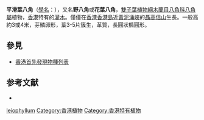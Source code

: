 {{Speciesbox
| taxon = Illicium leiophyllum
| authority = [[A.C.Smith|A.C.Smith]], 1947
}}

'''平滑葉八角'''（[[學名|學名]]：''{{lang|la|Illicium leiophyllum}}''），又名'''野八角'''或'''花葉八角'''，[[雙子葉植物綱|雙子葉植物綱]][[木蘭目|木蘭目]][[八角科|八角科]][[八角屬|八角屬]]植物，[[香港|香港]]特有的[[灌木|灌木]]。僅僅在[[香港|香港]][[香港島|香港島]]近[[黃泥涌峽|黃泥涌峽]]的[[聶高信山|聶高信山]]生長。一般高約3或4米，芽鱗卵形，葉3-5片簇生，革質，長圓狀橢圓形。

==參見==
*[[香港首先發現物種列表|香港首先發現物種列表]]

== 参考文献 ==
{{refbegin}}
* {{cite web| url =http://www.bioinfo.cn/db05/KmzwSpecies.php?action=view&id=11291| title =平滑叶八角| work =《中国高等植物数据库全库》| publisher =中国科学院微生物研究所| author =昆明植物研究所| accessdate =2009-02-24| deadurl =yes| archiveurl =https://web.archive.org/web/20160305054753/http://www.bioinfo.cn/db05/KmzwSpecies.php?action=view&id=11291| archivedate =2016-03-05}}
{{refend}}


{{Taxonbar|from=Q11061176}}

[[Category:八角属|leiophyllum]]
[[Category:香港植物|Category:香港植物]]
[[Category:香港特有植物|Category:香港特有植物]]


{{HK-ecology-stub}}
{{plant-stub}}